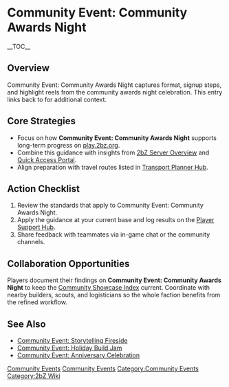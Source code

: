 {{Short description|Community Event: Community Awards Night captures format, signup steps, and highlight reels from the community awards night celebration}}
= Community Event: Community Awards Night =
{{2bZ Navbox}}
__TOC__

== Overview ==
Community Event: Community Awards Night captures format, signup steps, and highlight reels
from the community awards night celebration. This entry links back to [[Category:Community
Events|Community Events]] for additional context.

== Core Strategies ==
* Focus on how '''Community Event: Community Awards Night''' supports long-term progress on [[play.2bz.org]].
* Combine this guidance with insights from [[2bZ Server Overview]] and [[Quick Access Portal]].
* Align preparation with travel routes listed in [[Transport Planner Hub]].

== Action Checklist ==
# Review the [[Category:Community Events|Community Events]] standards that apply to Community Event: Community Awards Night.
# Apply the guidance at your current base and log results on the [[Player Support Hub]].
# Share feedback with teammates via in-game chat or the community channels.

== Collaboration Opportunities ==
Players document their findings on '''Community Event: Community Awards Night''' to keep
the [[Community Showcase Index]] current. Coordinate with nearby builders, scouts, and
logisticians so the whole faction benefits from the refined workflow.

== See Also ==
* [[Community Event: Storytelling Fireside]]
* [[Community Event: Holiday Build Jam]]
* [[Community Event: Anniversary Celebration]]

[[Category:Community Events]]
[[Category:2bZ Wiki]]
